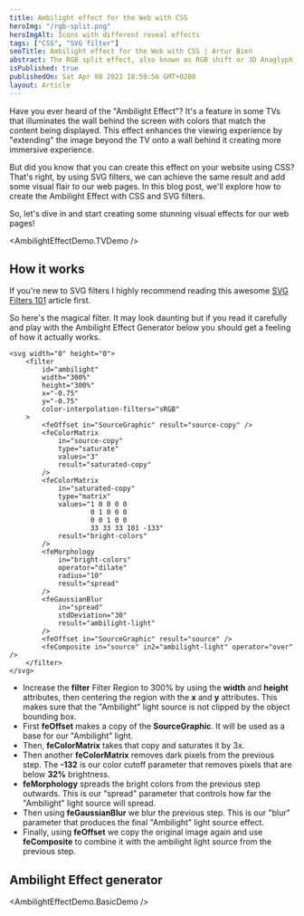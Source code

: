 ```yaml
---
title: Ambilight effect for the Web with CSS
heroImg: "/rgb-split.png"
heroImgAlt: Icons with different reveal effects
tags: ["CSS", "SVG filter"]
seoTitle: Ambilight effect for the Web with CSS | Artur Bień
abstract: The RGB split effect, also known as RGB shift or 3D Anaglyph, is a popular visual effect that adds a sense of depth and dimensionality to images and videos.
isPublished: true
publishedOn: Sat Apr 08 2023 18:59:56 GMT+0200
layout: Article
---
```


Have you ever heard of the "Ambilight Effect"? It's a feature in some TVs
that illuminates the wall behind the screen with colors that match the content
being displayed. This effect enhances the viewing experience by "extending"
the image beyond the TV onto a wall behind it creating more immersive experience.

But did you know that you can create this effect on your website using CSS?
That's right, by using SVG filters, we can achieve the same result and add
some visual flair to our web pages. In this blog post, we'll explore how to
create the Ambilight Effect with CSS and SVG filters.

So, let's dive in and start creating some stunning visual effects for our web pages!

<AmbilightEffectDemo.TVDemo />

## How it works

If you're new to SVG filters I highly recommend reading this awesome
[SVG Filters 101](https://tympanus.net/codrops/2019/01/15/svg-filters-101/)
article first.

So here's the magical filter. It may look daunting but if you read it carefully
and play with the Ambilight Effect Generator below you should get a feeling of
how it actually works.

```
<svg width="0" height="0">
    <filter
        id="ambilight"
        width="300%"
        height="300%"
        x="-0.75"
        y="-0.75"
        color-interpolation-filters="sRGB"
    >
        <feOffset in="SourceGraphic" result="source-copy" />
        <feColorMatrix
            in="source-copy"
            type="saturate"
            values="3"
            result="saturated-copy"
        />
        <feColorMatrix
            in="saturated-copy"
            type="matrix"
            values="1 0 0 0 0
                    0 1 0 0 0
                    0 0 1 0 0
                    33 33 33 101 -133"
            result="bright-colors"
        />
        <feMorphology
            in="bright-colors"
            operator="dilate"
            radius="10"
            result="spread"
        />
        <feGaussianBlur
            in="spread"
            stdDeviation="30"
            result="ambilight-light"
        />
        <feOffset in="SourceGraphic" result="source" />
        <feComposite in="source" in2="ambilight-light" operator="over" />
    </filter>
</svg>
```

- Increase the **filter** Filter Region to 300% by using the
  **width** and **height** attributes, then centering the region with the **x** and **y** attributes.
  This makes sure that the "Ambilight" light source is not clipped by the
  object bounding box.
- First **feOffset** makes a copy of the **SourceGraphic**.
  It will be used as a base for our "Ambilight" light.
- Then, **feColorMatrix** takes that copy and saturates it by 3x.
- Then another **feColorMatrix** removes dark pixels from the previous step.
  The **-132** is our color cutoff parameter that removes pixels that
  are below **32%** brightness.
- **feMorphology** spreads the bright colors from the previous step outwards.
  This is our "spread" parameter that controls how far the "Ambilight" light
  source will spread.
- Then using **feGaussianBlur** we blur the previous step. This is our "blur" parameter
  that produces the final "Ambilight" light source effect.
- Finally, using **feOffset** we copy the original image again and use **feComposite** to
  combine it with the ambilight light source from the previous step.

## Ambilight Effect generator

<AmbilightEffectDemo.BasicDemo />
